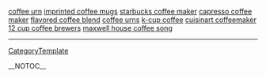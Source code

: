 <a href= http://coffee-urn.theprotec.info >coffee urn</a>   <a href= http://imprinted-coffee-mugs.theprotec.info >imprinted coffee mugs</a>   <a href= http://starbucks-coffee-maker.theprotec.info >starbucks coffee maker</a>   <a href= http://capresso-coffee-maker.theprotec.info >capresso coffee maker</a>   <a href= http://flavored-coffee-blend.theprotec.info >flavored coffee blend</a>   <a href= http://coffee-urns.theprotec.info >coffee urns</a>   <a href= http://k-cup-coffee.theprotec.info >k-cup coffee</a>   <a href= http://cuisinart-coffeemaker.theprotec.info >cuisinart coffeemaker</a>   <a href= http://12-cup-coffee-brewers.theprotec.info >12 cup coffee brewers</a>   <a href= http://maxwell-house-coffee-song.theprotec.info >maxwell house coffee song</a>
----
[[CategoryTemplate]]

__NOTOC__